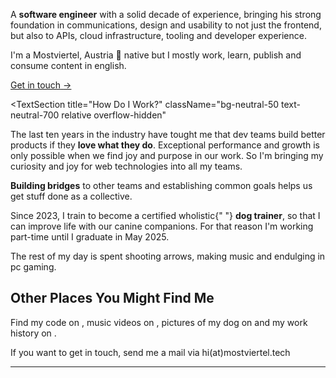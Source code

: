 
<Hero />

<TextSection title="Who Am I?">
  <div className="grid md:grid-cols-2 gap-16 items-center">
    <div className="space-y-4">
      <p>
        A <strong>software engineer</strong> with a solid decade of experience,
        bringing his strong foundation in communications, design and usability
        to not just the frontend, but also to APIs, cloud infrastructure,
        tooling and developer experience.
      </p>
      <p className="italic text-gray-400">
        I'm a Mostviertel, Austria 🗻 native but I mostly work, learn, publish
        and consume content in english.
      </p>
      <div>
        <a
          href="mailto:hi@mostviertel.tech"
          className="font-semibold text-indigo-600 group inline-flex gap-2 items-center group"
        >
          <span>Get in touch</span>
          <span
            aria-hidden="true"
            className="group-hover:translate-x-1 transition-transform"
          >
            &rarr;
          </span>
        </a>
      </div>
    </div>
    <div className="flex justify-center">
      <ContactCard />
    </div>
  </div>
</TextSection>

<TextSection
  title="How Do I Work?"
  className="bg-neutral-50 text-neutral-700 relative overflow-hidden"
>
  <div className="absolute bg-[url('/images/noise.png')] opacity-5 h-[400%] w-[400%] -inset-[200%] block -z-10" />
  <p>
    The last ten years in the industry have tought me that dev teams build
    better products if they <strong>love what they do</strong>. Exceptional
    performance and growth is only possible when we find joy and purpose in our
    work. So I'm bringing my curiosity and joy for web technologies into all my
    teams.
  </p>
  <p>
    <strong>Building bridges</strong> to other teams and establishing common
    goals helps us get stuff done as a collective.
  </p>
</TextSection>

<TextSection title="Any Hidden Talents?">
  <p>
    Since 2023, I train to become a certified wholistic{" "}
    <strong>dog trainer</strong>, so that I can improve life with our canine
    companions. For that reason I'm working part-time until I graduate in May
    2025.
  </p>
  <p>
    The rest of my day is spent shooting arrows, making music and endulging in
    pc gaming.
  </p>
</TextSection>

<div className="px-6 py-24 sm:py-48 lg:px-8 isolate text-center">
  <div className="">
    <h2 className="font-decoration text-6xl mb-6 -skew-y-2 text-balance">
      Other Places You Might Find Me
    </h2>
    <div className="text-lg text-neutral-500 leading-relaxed max-w-xl mx-auto space-y-4">
      <p>
        Find my code on <Github className="inline-block" alt="github" />, music
        videos on <Youtube className="inline-block" alt="youtube" />, pictures
        of my dog on <Instagram className="inline-block" alt="instagram" /> and
        my work history on <Linkedin className="inline-block" alt="linkedin" />.
      </p>
      <p>
        If you want to get in touch, send me a mail via hi(at)mostviertel.tech
      </p>
    </div>
  </div>
</div>

<div className="max-w-3xl mx-auto">
  <hr className="border-gray-100" />
</div>

<div className="bg-neutral-50 text-neutral-700 relative overflow-hidden isolate">
  <div className="absolute bg-[url('/images/noise.png')] opacity-5 h-[400%] w-[400%] -inset-[200%] block -z-10" />
  <BlogSection />
</div>
